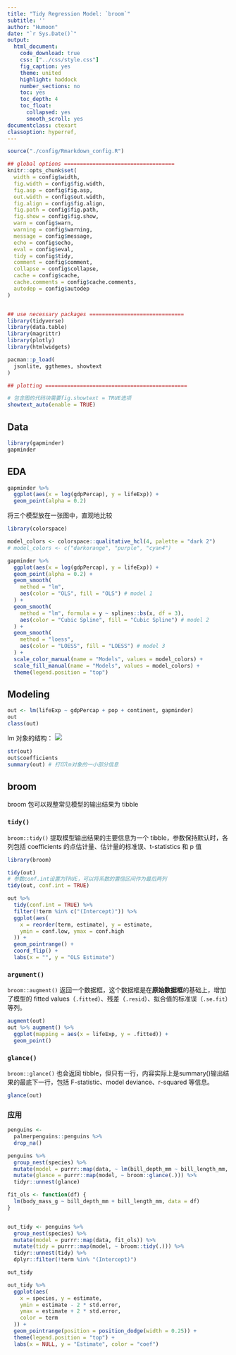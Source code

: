 ```yaml
---
title: "Tidy Regression Model: `broom`"
subtitle: ''
author: "Humoon"
date: "`r Sys.Date()`"
output:
  html_document: 
    code_download: true
    css: ["../css/style.css"]
    fig_caption: yes
    theme: united
    highlight: haddock
    number_sections: no
    toc: yes
    toc_depth: 4
    toc_float:
      collapsed: yes
      smooth_scroll: yes
documentclass: ctexart
classoption: hyperref,
---
```


```r
source("./config/Rmarkdown_config.R")

## global options ===================================
knitr::opts_chunk$set(
  width = config$width,
  fig.width = config$fig.width,
  fig.asp = config$fig.asp,
  out.width = config$out.width,
  fig.align = config$fig.align,
  fig.path = config$fig.path,
  fig.show = config$fig.show,
  warn = config$warn,
  warning = config$warning,
  message = config$message,
  echo = config$echo,
  eval = config$eval,
  tidy = config$tidy,
  comment = config$comment,
  collapse = config$collapse,
  cache = config$cache,
  cache.comments = config$cache.comments,
  autodep = config$autodep
)


## use necessary packages ==============================
library(tidyverse)
library(data.table)
library(magrittr)
library(plotly)
library(htmlwidgets)

pacman::p_load(
  jsonlite, ggthemes, showtext
)

## plotting =============================================

# 包含图的代码块需要fig.showtext = TRUE选项
showtext_auto(enable = TRUE)
```

## Data

```r
library(gapminder)
gapminder
```

## EDA

```r
gapminder %>%
  ggplot(aes(x = log(gdpPercap), y = lifeExp)) +
  geom_point(alpha = 0.2)
```


将三个模型放在一张图中，直观地比较

```r
library(colorspace)

model_colors <- colorspace::qualitative_hcl(4, palette = "dark 2")
# model_colors <- c("darkorange", "purple", "cyan4")

gapminder %>%
  ggplot(aes(x = log(gdpPercap), y = lifeExp)) +
  geom_point(alpha = 0.2) +
  geom_smooth(
    method = "lm",
    aes(color = "OLS", fill = "OLS") # model 1
  ) +
  geom_smooth(
    method = "lm", formula = y ~ splines::bs(x, df = 3),
    aes(color = "Cubic Spline", fill = "Cubic Spline") # model 2
  ) +
  geom_smooth(
    method = "loess",
    aes(color = "LOESS", fill = "LOESS") # model 3
  ) +
  scale_color_manual(name = "Models", values = model_colors) +
  scale_fill_manual(name = "Models", values = model_colors) +
  theme(legend.position = "top")
```

## Modeling

```r
out <- lm(lifeExp ~ gdpPercap + pop + continent, gapminder)
out
class(out)
```

lm 对象的结构：
![](./images/lm-object-structure.png)

```r
str(out)
out$coefficients
summary(out) # 打印lm对象的一小部分信息
```

## broom

broom 包可以规整常见模型的输出结果为 tibble

### `tidy()`

`broom::tidy()` 提取模型输出结果的主要信息为一个 tibble，参数保持默认时，各列包括 coefficients 的点估计量、估计量的标准误、t-statistics 和 p 值

```r
library(broom)

tidy(out)
# 参数conf.int设置为TRUE，可以将系数的置信区间作为最后两列
tidy(out, conf.int = TRUE)

out %>%
  tidy(conf.int = TRUE) %>%
  filter(!term %in% c("(Intercept)")) %>%
  ggplot(aes(
    x = reorder(term, estimate), y = estimate,
    ymin = conf.low, ymax = conf.high
  )) +
  geom_pointrange() +
  coord_flip() +
  labs(x = "", y = "OLS Estimate")
```

### `argument()`

`broom::augment()` 返回一个数据框，这个数据框是在**原始数据框**的基础上，增加了模型的 fitted values（`.fitted`）、残差（`.resid`）、拟合值的标准误（`.se.fit`）等列。

```r
augment(out)
out %>% augment() %>%
  ggplot(mapping = aes(x = lifeExp, y = .fitted)) +
  geom_point()
```

### `glance()`

`broom::glance()` 也会返回 tibble，但只有一行，内容实际上是summary()输出结果的最底下一行，包括 F-statistic、model deviance、r-squared 等信息。

```r
glance(out)
```

### 应用

```r
penguins <-
  palmerpenguins::penguins %>%
  drop_na()

penguins %>%
  group_nest(species) %>%
  mutate(model = purrr::map(data, ~ lm(bill_depth_mm ~ bill_length_mm, data = .))) %>%
  mutate(glance = purrr::map(model, ~ broom::glance(.))) %>%
  tidyr::unnest(glance)

fit_ols <- function(df) {
  lm(body_mass_g ~ bill_depth_mm + bill_length_mm, data = df)
}


out_tidy <- penguins %>%
  group_nest(species) %>%
  mutate(model = purrr::map(data, fit_ols)) %>%
  mutate(tidy = purrr::map(model, ~ broom::tidy(.))) %>%
  tidyr::unnest(tidy) %>%
  dplyr::filter(!term %in% "(Intercept)")

out_tidy

out_tidy %>%
  ggplot(aes(
    x = species, y = estimate,
    ymin = estimate - 2 * std.error,
    ymax = estimate + 2 * std.error,
    color = term
  )) +
  geom_pointrange(position = position_dodge(width = 0.25)) +
  theme(legend.position = "top") +
  labs(x = NULL, y = "Estimate", color = "coef")
```

